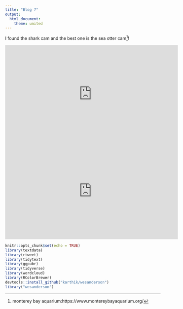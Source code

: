 ```yaml
---
title: "Blog 7"
output: 
  html_document:
    theme: united
---
```

I found the shark cam and the best one is the sea otter cam^[monterey bay
aquarium:https://www.montereybayaquarium.org/]!



<iframe width="560" height="315" src="https://www.youtube.com/embed/wNcwiMcbiWg" frameborder="0" allow="accelerometer; autoplay; encrypted-media; gyroscope; picture-in-picture" allowfullscreen></iframe>

<iframe width="560" height="315" src="https://www.youtube.com/embed/RbDk4AYqpE8" frameborder="0" allow="accelerometer; autoplay; encrypted-media; gyroscope; picture-in-picture" allowfullscreen></iframe>



```r
knitr::opts_chunk$set(echo = TRUE)
library(textdata)
library(rtweet) 
library(tidytext)
library(ggpubr) 
library(tidyverse)
library(wordcloud)
library(RColorBrewer)
devtools::install_github("karthik/wesanderson")
library("wesanderson")
```












